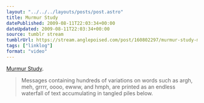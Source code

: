 ```yaml
---
layout: "../../../layouts/posts/post.astro"
title: Murmur Study
datePublished: 2009-08-11T22:03:34+00:00
dateUpdated: 2009-08-11T22:03:34+00:00
source: tumblr stream
tumblrUrl: https://stream.anglepoised.com/post/160802297/murmur-study-messages-containing-hundreds-of
tags: ["linklog"]
format: "video"
---
```



<Vimeo id="https://vimeo.com/4464887" />

[Murmur Study][1].

> Messages containing hundreds of variations on words such as argh, meh, grrrr, oooo, ewww, and hmph, are printed as an endless waterfall of text accumulating in tangled piles below.

[1]: https://vimeo.com/4464887
